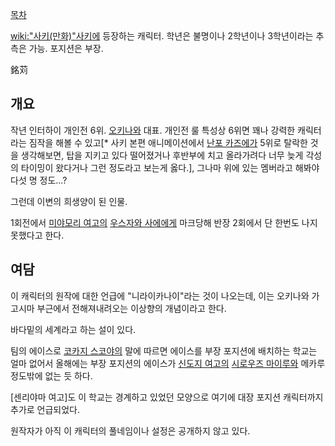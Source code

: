 [[목차]]

[[wiki:"사키(만화)"사키]]에 등장하는 캐릭터. 학년은 불명이나 2학년이나 3학년이라는 추측은 가능. 포지션은 부장.

銘苅

== 개요 ==

작년 인터하이 개인전 6위. [[오키나와]] 대표. 개인전 룰 특성상 6위면 꽤나 강력한 캐릭터라는 짐작을 해볼 수 있고[* 사키 본편 애니메이션에서 [[난포 카즈에]]가 5위로 탈락한 것을 생각해보면, 탑을 지키고 있다 떨어졌거나 후반부에 치고 올라가려다 너무 늦게 각성의 타이밍이 왔다거나 그런 정도라고 보는게 옳다.], 그나마 위에 있는 멤버라고 해봐야 다섯 명 정도...?

그런데 이변의 희생양이 된 인물.

1회전에서 [[미야모리 여고]]의 [[우스자와 사에]]에게 마크당해 반장 2회에서 단 한번도 나지 못했다고 한다.

== 여담 ==

이 캐릭터의 원작에 대한 언급에 "니라이카나이"라는 것이 나오는데, 이는 오키나와 가고시마 부근에서 전해져내려오는 이상향의 개념이라고 한다.

바다밑의 세계라고 하는 설이 있다.

팀의 에이스로 [[코카지 스코야]]의 말에 따르면 에이스를 부장 포지션에 배치하는 학교는 얼마 없어서 올해에는 부장 포지션의 에이스가 [[신도지 여고]]의 [[시로우즈 마이루]]와 메카루 정도밖에 없는 듯 하다.

[센리야마 여고]도 이 학교는 경계하고 있었던 모양으로 여기에 대장 포지션 캐릭터까지 추가로 언급되었다.

원작자가 아직 이 캐릭터의 풀네임이나 설정은 공개하지 않고 있다. 
